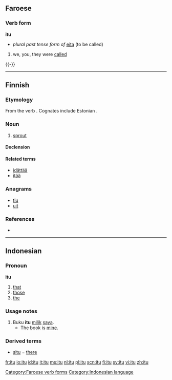 ==Faroese==
{{fo-conj-eita}}

===Verb form===
'''itu'''
*''plural past tense form of'' [[eita]] (to be called)

# we, you, they were [[called]]
{{-}}

[[Category:Faroese verb forms]]

----

==Finnish==

===Etymology===
From the verb {{term|itää}}. Cognates include Estonian {{term|idu}}.

===Noun===
{{infl|fi|noun}}

# [[sprout]]

====Declension====
{{fi-decl-valo|i|t|d|u}}

====Related terms====
*[[idättää]]
*[[itää]]

===Anagrams===
*[[tiu#Finnish|tiu]]
*[[uit#Finnish|uit]]

===References===
* {{R:Hakkinen 2005}}

----

==Indonesian==

===Pronoun===
'''itu'''

# [[that]]
# [[those]]
# [[the]]

===Usage notes===
# Buku '''itu''' [[milik]] [[saya]].
#* The book is [[mine]].

===Derived terms===
* [[situ]] = [[there]]

[[Category:Indonesian language]]

[[fr:itu]]
[[io:itu]]
[[id:itu]]
[[it:itu]]
[[ms:itu]]
[[nl:itu]]
[[pl:itu]]
[[scn:itu]]
[[fi:itu]]
[[sv:itu]]
[[vi:itu]]
[[zh:itu]]